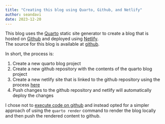 ```yaml
---
title: "Creating this blog using Quarto, Github, and Netlify"
author: seandavi
date: 2023-12-20
---
```


This blog uses the [Quarto](https://quarto.org) static site generator to create a blog that is hosted on [Github](https://github.com) and deployed using [Netlify](https://netlify.com).  
The source for this blog is available at [github](https://github.com/seandavi/seandavi-blog).

In short, the process is:

1.  Create a new quarto blog project
2.  Create a new github repository with the contents of the quarto blog project
3.  Create a new netlify site that is linked to the github repository using the process [here](https://quarto.org/docs/publishing/netlify.html#github-action)
4.  Push changes to the github repository and netlify will automatically deploy the changes

I chose not to [execute code on github](https://quarto.org/docs/publishing/netlify.html#executing-code) and instead opted for a simpler approach of using the `quarto render` command to render the blog locally and then push the rendered content to github.

